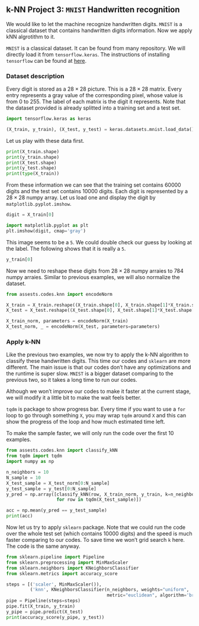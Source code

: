 ## k-NN Project 3: `MNIST` Handwritten recognition

We would like to let the machine recognize handwritten digits. `MNIST` is a classical dataset that contains handwritten digits information. Now we apply kNN algrotithm to it. 

`MNIST` is a classical dataset. It can be found from many repository. We will directly load it from `tensorflow.keras`. The instructions of installing `tensorflow` can be found at [here](https://www.tensorflow.org/install).

### Dataset description
Every digit is stored as a $28\times28$ picture. This is a $28\times28$ matrix. Every entry represents a gray value of the corresponding pixel, whose value is from 0 to 255. The label of each matrix is the digit it represents. Note that the dataset provided is already splitted into a training set and a test set.



```python
import tensorflow.keras as keras

(X_train, y_train), (X_test, y_test) = keras.datasets.mnist.load_data()
```


Let us play with these data first. 


```python
print(X_train.shape)
print(y_train.shape)
print(X_test.shape)
print(y_test.shape)
print(type(X_train))
```
From these information we can see that the training set contains 60000 digits and the test set contains 10000 digits. Each digit is represented by a $28\times28$ numpy array. Let us load one and display the digit by `matplotlib.pyplot.imshow`.


```python
digit = X_train[0]

import matplotlib.pyplot as plt
plt.imshow(digit, cmap='gray')
```
This image seems to be a `5`. We could double check our guess by looking at the label. The following shows that it is really a `5`.


```python
y_train[0]
```
Now we need to reshape these digits from $28\times28$ numpy arraies to $784$ numpy arraies. Similar to previous examples, we will also normalize the dataset.


```python
from assests.codes.knn import encodeNorm

X_train = X_train.reshape((X_train.shape[0], X_train.shape[1]*X_train.shape[2]))
X_test = X_test.reshape((X_test.shape[0], X_test.shape[1]*X_test.shape[2]))

X_train_norm, parameters = encodeNorm(X_train)
X_test_norm, _ = encodeNorm(X_test, parameters=parameters)
```




### Apply k-NN
Like the previous two examples, we now try to apply the k-NN algorithm to classify these handwritten digits. This time our codes and `sklearn` are more different. The main issue is that our codes don't have any optimizations and the runtime is super slow. `MNIST` is a bigger dataset comparing to the previous two, so it takes a long time to run our codes.

Although we won't improve our codes to make it faster at the current stage, we will modify it a little bit to make the wait feels better.

`tqdm` is package to show progress bar. Every time if you want to use a `for` loop to go through something `X`, you may wrap `tqdm` around `X` and this can show the progress of the loop and how much estimated time left. 

To make the sample faster, we will only run the code over the first 10 examples. 



```python
from assests.codes.knn import classify_kNN
from tqdm import tqdm
import numpy as np

n_neighbors = 10
N_sample = 10
X_test_sample = X_test_norm[0:N_sample]
y_test_sample = y_test[0:N_sample]
y_pred = np.array([classify_kNN(row, X_train_norm, y_train, k=n_neighbors)
                   for row in tqdm(X_test_sample)])

acc = np.mean(y_pred == y_test_sample)
print(acc)
```


Now let us try to apply `sklearn` package. Note that we could run the code over the whole test set (which contains 10000 digits) and the speed is much faster comparing to our codes. To save time we won't grid search `k` here. The code is the same anyway.


```python
from sklearn.pipeline import Pipeline
from sklearn.preprocessing import MinMaxScaler
from sklearn.neighbors import KNeighborsClassifier
from sklearn.metrics import accuracy_score

steps = [('scaler', MinMaxScaler()),
         ('knn', KNeighborsClassifier(n_neighbors, weights="uniform",
                                      metric="euclidean", algorithm='brute'))]
pipe = Pipeline(steps=steps)
pipe.fit(X_train, y_train)
y_pipe = pipe.predict(X_test)
print(accuracy_score(y_pipe, y_test))
```
